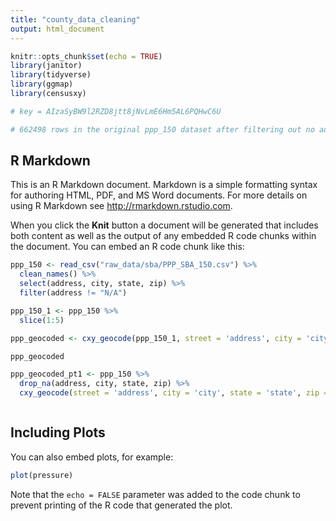 ```yaml
---
title: "county_data_cleaning"
output: html_document
---
```


```r
knitr::opts_chunk$set(echo = TRUE)
library(janitor)
library(tidyverse)
library(ggmap)
library(censusxy)

# key = AIzaSyBW9l2RZD8jtt8jNvLmE6Hm5AL6PQHwC6U

# 662498 rows in the original ppp_150 dataset after filtering out no addresses
```

## R Markdown

This is an R Markdown document. Markdown is a simple formatting syntax for authoring HTML, PDF, and MS Word documents. For more details on using R Markdown see <http://rmarkdown.rstudio.com>.

When you click the **Knit** button a document will be generated that includes both content as well as the output of any embedded R code chunks within the document. You can embed an R code chunk like this:

```r
ppp_150 <- read_csv("raw_data/sba/PPP_SBA_150.csv") %>%
  clean_names() %>%
  select(address, city, state, zip) %>%
  filter(address != "N/A")

ppp_150_1 <- ppp_150 %>%
  slice(1:5)

ppp_geocoded <- cxy_geocode(ppp_150_1, street = 'address', city = 'city', state = 'state', zip = 'zip')

ppp_geocoded
```


```r
ppp_geocoded_pt1 <- ppp_150 %>%
  drop_na(address, city, state, zip) %>%
  cxy_geocode(street = 'address', city = 'city', state = 'state', zip = 'zip')
```


```r

```

## Including Plots

You can also embed plots, for example:

```r
plot(pressure)
```

Note that the `echo = FALSE` parameter was added to the code chunk to prevent printing of the R code that generated the plot.
